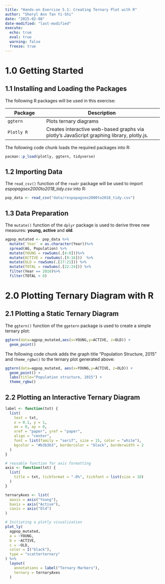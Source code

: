 ```yaml
---
title: "Hands-on Exercise 5.1: Creating Ternary Plot with R"
author: "Sheryl Ann Tan Yi-Shi"
date: "2025-02-08"
date-modified: "last-modified"
execute: 
  echo: true
  eval: true
  warning: false
  freeze: true
---
```


# 1.0 Getting Started

## 1.1 Installing and Loading the Packages

The following R packages will be used in this exercise:

| Package | Description |
|------------------|------------------------------------------------------|
| `ggtern` | Plots ternary diagrams |
| `Plotly R` | Creates interactive web-based graphs via plotly's JavaScript graphing library, plotly.js. |

The following code chunk loads the required packages into R:

```r
pacman::p_load(plotly, ggtern, tidyverse)
```

## 1.2 Importing Data

The `read_csv()` function of the `readr` package will be used to import *espopagsex2000to2018_tidy.csv* into R:

```r
pop_data <- read_csv("data/respopagsex2000to2018_tidy.csv") 
```

## 1.3 Data Preparation

The `mutate()` function of the `dplyr` package is used to derive three new measures: **young, active** and **old**.

```r
agpop_mutated <- pop_data %>%
  mutate(`Year` = as.character(Year))%>%
  spread(AG, Population) %>%
  mutate(YOUNG = rowSums(.[4:8]))%>%
  mutate(ACTIVE = rowSums(.[9:16]))  %>%
  mutate(OLD = rowSums(.[17:21])) %>%
  mutate(TOTAL = rowSums(.[22:24])) %>%
  filter(Year == 2018)%>%
  filter(TOTAL > 0)
```

# 2.0 Plotting Ternary Diagram with R

## 2.1 Plotting a Static Ternary Diagram

The `ggtern()` function of the `ggetern` package is used to create a simple ternary plot:

```r
ggtern(data=agpop_mutated,aes(x=YOUNG,y=ACTIVE, z=OLD)) +
  geom_point()
```


The following code chunk adds the graph title "Population Structure, 2015" and `theme_rgbw()` to the ternary plot generated above:

```r
ggtern(data=agpop_mutated, aes(x=YOUNG,y=ACTIVE, z=OLD)) +
  geom_point() +
  labs(title="Population structure, 2015") +
  theme_rgbw()
```

## 2.2 Plotting an Interactive Ternary Diagram

```r
label <- function(txt) {
  list(
    text = txt, 
    x = 0.1, y = 1,
    ax = 0, ay = 0,
    xref = "paper", yref = "paper", 
    align = "center",
    font = list(family = "serif", size = 15, color = "white"),
    bgcolor = "#b3b3b3", bordercolor = "black", borderwidth = 2
  )
}

# reusable function for axis formatting
axis <- function(txt) {
  list(
    title = txt, tickformat = ".0%", tickfont = list(size = 10)
  )
}

ternaryAxes <- list(
  aaxis = axis("Young"), 
  baxis = axis("Active"), 
  caxis = axis("Old")
)

# Initiating a plotly visualization 
plot_ly(
  agpop_mutated, 
  a = ~YOUNG, 
  b = ~ACTIVE, 
  c = ~OLD, 
  color = I("black"), 
  type = "scatterternary"
) %>%
  layout(
    annotations = label("Ternary Markers"), 
    ternary = ternaryAxes
  )
```

